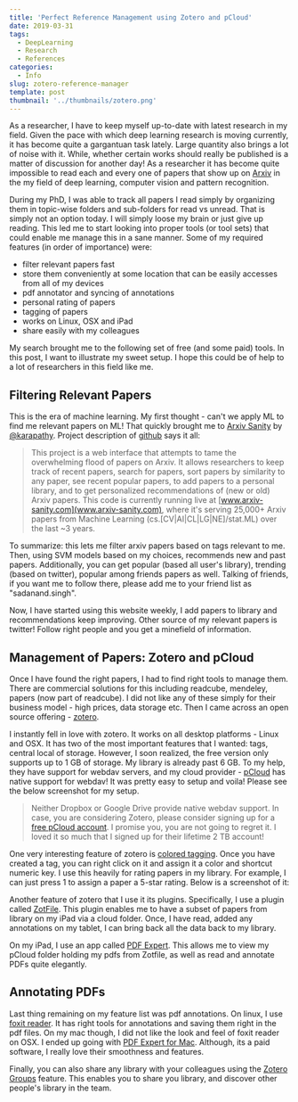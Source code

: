 ```yaml
---
title: 'Perfect Reference Management using Zotero and pCloud'
date: 2019-03-31
tags:
  - DeepLearning
  - Research
  - References
categories:
  - Info
slug: zotero-reference-manager
template: post
thumbnail: '../thumbnails/zotero.png'
---
```


As a researcher, I have to keep myself up-to-date with latest research in my field. Given the pace with which deep learning research is moving currently, it has become quite a gargantuan task lately. Large quantity also brings a lot of noise with it. While, whether certain works should really be published is a matter of discussion for another day! As a researcher it has become quite impossible to read each and every one of papers that show up on [Arxiv](https://arxiv.org/) in the my field of deep learning, computer vision and pattern recognition.

During my PhD, I was able to track all papers I read simply by organizing them in topic-wise folders and sub-folders for read vs unread. That is simply not an option today. I will simply loose my brain or just give up reading. This led me to start looking into proper tools (or tool sets) that could enable me manage this in a sane manner. Some of my required features (in order of importance) were:

- filter relevant papers fast
- store them conveniently at some location that can be easily accesses from all of my devices
- pdf annotator and syncing of annotations
- personal rating of papers
- tagging of papers
- works on Linux, OSX and iPad
- share easily with my colleagues

My search brought me to the following set of free (and some paid) tools. In this post, I want to illustrate my sweet setup. I hope this could be of help to a lot of researchers in this field like me.

## Filtering Relevant Papers

This is the era of machine learning. My first thought - can't we apply ML to find me relevant papers on ML! That quickly brought me to [Arxiv Sanity](http://www.arxiv-sanity.com/library) by [@karapathy](https://twitter.com/karpathy). Project description of [github](https://github.com/karpathy/arxiv-sanity-preserver) says it all:

> This project is a web interface that attempts to tame the overwhelming flood of papers on Arxiv. It allows researchers to keep track of recent papers, search for papers, sort papers by similarity to any paper, see recent popular papers, to add papers to a personal library, and to get personalized recommendations of (new or old) Arxiv papers. This code is currently running live at [www.arxiv-sanity.com](www.arxiv-sanity.com), where it's serving 25,000+ Arxiv papers from Machine Learning (cs.[CV|AI|CL|LG|NE]/stat.ML) over the last ~3 years.

To summarize: this lets me filter arxiv papers based on tags relevant to me. Then, using SVM models based on my choices, recommends new and past papers. Additionally, you can get popular (based all user's library), trending (based on twitter), popular among friends papers as well. Talking of friends, if you want me to follow there, please add me to your friend list as "sadanand.singh".

Now, I have started using this website weekly, I add papers to library and recommendations keep improving. Other source of my relevant papers is twitter! Follow right people and you get a minefield of information.

## Management of Papers: Zotero and pCloud

Once I have found the right papers, I had to find right tools to manage them. There are commercial solutions for this including readcube, mendeley, papers (now part of readcube). I did not like any of these simply for their business model - high prices, data storage etc. Then I came across an open source offering - [zotero](https://www.zotero.org/).

I instantly fell in love with zotero. It works on all desktop platforms - Linux and OSX. It has two of the most important features that I wanted: tags, central local of storage. However, I soon realized, the free version only supports up to 1 GB of storage. My library is already past 6 GB. To my help, they have support for webdav servers, and my cloud provider - [pCloud](https://pcloud.com) has native support for webdav! It was pretty easy to setup and voila! Please see the below screenshot for my setup.

<ZoomImage src='https://res.cloudinary.com/sadanandsingh/image/upload/v1554089530/zotero-preferences_n3euc1.png'></ZoomImage>

> Neither Dropbox or Google Drive provide native webdav support. In case, you are considering Zotero, please consider signing up for a [free pCloud account](https://pcloud.com). I promise you, you are not going to regret it. I loved it so much that I signed up for their lifetime 2 TB account!

One very interesting feature of zotero is [colored tagging](https://www.zotero.org/support/collections_and_tags#colored_tags). Once you have created a tag, you can right click on it and assign it a color and shortcut numeric key. I use this heavily for rating papers in my library. For example, I can just press 1 to assign a paper a 5-star rating. Below is a screenshot of it:

<ZoomImage src='https://res.cloudinary.com/sadanandsingh/image/upload/v1554089529/zotero_d3qwsp.png'></ZoomImage>

Another feature of zotero that I use it its plugins. Specifically, I use a plugin called [ZotFile](http://zotfile.com/). This plugin enables me to have a subset of papers from library on my iPad via a cloud folder. Once, I have read, added any annotations on my tablet, I can bring back all the data back to my library.

On my iPad, I use an app called [PDF Expert](https://itunes.apple.com/app/pdf-expert-fill-forms-annotate/id393316844?mt=8). This allows me to view my pCloud folder holding my pdfs from Zotfile, as well as read and annotate PDFs quite elegantly.

## Annotating PDFs

Last thing remaining on my feature list was pdf annotations. On linux, I use [foxit reader](https://www.foxitsoftware.com/pdf-reader/). It has right tools for annotations and saving them right in the pdf files. On my mac though, I did not like the look and feel of foxit reader on OSX. I ended up going with [PDF Expert for Mac](https://pdfexpert.com/). Although, its a paid software, I really love their smoothness and features.

Finally, you can also share any library with your colleagues using the [Zotero Groups](https://www.zotero.org/groups/) feature. This enables you to share you library, and discover other people's library in the team.
